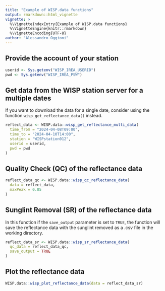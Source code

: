 ```yaml
---
title: "Example of WISP.data functions"
output: rmarkdown::html_vignette
vignette: >
  %\VignetteIndexEntry{Example of WISP.data functions}
  %\VignetteEngine{knitr::rmarkdown}
  %\VignetteEncoding{UTF-8}
author: "Alessandro Oggioni"
---
```


## Provide the account of your station
```r
userid <- Sys.getenv("WISP_IREA_USERID")
pwd <- Sys.getenv("WISP_IREA_PSW")
```

## Get data from the WISP station server for a multiple dates

If you want to download the data for a single date, consider using the function `wisp_get_reflectance_data()` instead.

```r
reflect_data <- WISP.data::wisp_get_reflectance_multi_data(
  time_from = "2024-04-08T09:00",
  time_to = "2024-04-10T14:00",
  station = "WISPstation012",
  userid = userid,
  pwd = pwd
)
```

## Quality Check (QC) of the reflectance data
```r
reflect_data_qc <- WISP.data::wisp_qc_reflectance_data(
  data = reflect_data,
  maxPeak = 0.05
)
```

## Sunglint Removal (SR) of the reflectance data

In this function if the `save_output` parameter is set to `TRUE`, the function
will save the reflectance data with the sunglint removed as a .csv file in
the working directory.

```r
reflect_data_sr <- WISP.data::wisp_sr_reflectance_data(
  qc_data = reflect_data_qc,
  save_output = TRUE
)
```

## Plot the reflectance data
```r
WISP.data::wisp_plot_reflectance_data(data = reflect_data_sr)
```
